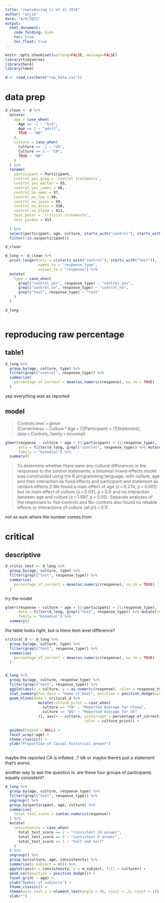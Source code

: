 ```yaml
---
title: "reproducing li et al 2018"
author: "anjie"
date: "8/6/2021"
output:
  html_document:
    code_folding: hide
    toc: true
    toc_float: true
---
```



```r
knitr::opts_chunk$set(warning=FALSE, message=FALSE)
library(tidyverse)
library(here)
library(lme4)

d <- read_csv(here("raw_data.csv"))

```

# data prep 

```r
d_clean <- d %>% 
  mutate(
    age = case_when(
      Age == -1 ~ "kid", 
      Age == 1 ~ "adult",
      TRUE ~ "NA"
    ), 
    culture = case_when(
      Culture == -1 ~ "US", 
      Culture == 1 ~ "CN",
      TRUE ~ "NA"
    )
  ) %>% 
  rename(
    participant = Participant,
    control_yes_greg = `Control statements`, 
    control_yes_walter = X5,
    control_yes_james = X6,
    control_no_owen = X7, 
    control_no_leo = X8, 
    control_no_jason = X9, 
    control_no_alvin = X10, 
    control_no_blaze = X11,
    test_peter = `Critical statements`, 
    test_pickes = X13
    
  ) %>% 
  select(participant, age, culture, starts_with("control"), starts_with("test")) %>% 
  filter(!is.na(participant))

d_clean
```

```r
d_long <- d_clean %>% 
  pivot_longer(cols = c(starts_with("control"), starts_with("test")), 
               names_to = "response_type", 
               values_to = "response") %>% 
  mutate(
    type = case_when(
      grepl("control_yes", response_type) ~ "control_yes", 
      grepl("control_no", response_type) ~ "control_no", 
      grepl("test", response_type) ~ "test"
    )
  )

d_long
  
```


# reproducing raw percentage 

## table1
```r
d_long %>% 
  group_by(age, culture, type) %>% 
  filter(grepl("control", response_type)) %>% 
  summarise(
    percentage_of_correct = mean(as.numeric(response), na.rm = TRUE)
  )
```
yep everything was as reported 

## model 


>Controls.lmer = glmer (Correctness ∼ Culture * Age + (1|Participant) + (1|Statement), data = Controls, family = binomial)

```r
glmer(response ~ culture * age + (1|participant) + (1|response_type), 
      data = filter(d_long, grepl("control", response_type)) %>% mutate(response = as.factor(response)), 
      family = "binomial") %>% 
  summary()
```

> To determine whether there were any cultural differences in the responses to the control statements, a binomial mixed-effects model was constructed using the R programming language, with culture, age and their interaction as fixed effects and participant and statement as random effects.3 We found a main effect of age (z = 6.274, p < 0.001) but no main effect of culture (z = 0.031, p > 0.1) and no interaction between age and culture (z = 1.697, p > 0.05). Separate analyses of the responses to Yes-controls and No-controls also found no reliable effects or interactions of culture (all p's > 0.1).  

not so sure where the number comes from 


# critical 

## descriptive 
```r
d_critic_test <- d_long %>% 
  group_by(age, culture, type) %>% 
  filter(grepl("test", response_type)) %>% 
  summarise(
    percentage_of_correct = mean(as.numeric(response), na.rm = TRUE)
  )
```
try the model 
```r

glmer(response ~ culture * age + (1|participant) + (1|response_type), 
      data = filter(d_long, grepl("test", response_type)) %>% mutate(response = as.factor(response)), 
      family = "binomial") %>% 
  summary()

```



the table looks right, but is there item level difference? 

```r
critical_d <- d_long %>% 
  group_by(age, culture, type) %>% 
  filter(grepl("test", response_type)) %>% 
  summarise(
    percentage_of_correct = mean(as.numeric(response), na.rm = TRUE)
  )


d_long %>% 
  group_by(age, culture, response_type) %>% 
  filter(grepl("test", response_type)) %>% 
  ggplot(aes(x = culture, y = as.numeric(response), color = response_type)) + 
  stat_summary(fun.data = "mean_cl_boot", position = position_dodge(width = .2))+
  geom_hline(data = critical_d %>% 
               mutate(culture_print = case_when(
                 culture == "CN" ~ "Reported Average for China", 
                 culture == "US" ~ "Reported Average for US"
               )), aes(x = culture, yintercept = percentage_of_correct,
                                    color = culture_print)) +
  
  guides(legend = NULL) + 
  facet_wrap(~age) + 
  theme_classic() + 
  ylab("Proportion of Causal-historical answer")
  

```
maybe the reported CA is inflated...? idk or maybe there's just a statement that's worse. 

another way to ask the question is: are these four groups of participants equally consistent? 
```r
d_long %>% 
  group_by(age, culture, response_type) %>% 
  filter(grepl("test", response_type)) %>% 
  ungroup() %>% 
  group_by(participant, age, culture) %>% 
  summarise(
    total_test_score = sum(as.numeric(response))
  ) %>% 
  mutate(
    consistencty = case_when(
      total_test_score == 2 ~ "consistent CH answer", 
      total_test_score == 0 ~ "consistent D answer", 
      total_test_score == 1 ~ "half and half"
    )
  ) %>% 
  ungroup() %>% 
  group_by(culture, age, consistencty) %>%
  summarise(n_subject = n()) %>% 
  ggplot(aes(x = consistencty, y = n_subject, fill = culture)) + 
  geom_col(position = position_dodge()) + 
  facet_grid( ~ age) + 
  ylab("Number of subjects") + 
  theme_classic() +
  theme(axis.text.x = element_text(angle = 45, vjust = .9, hjust = 1)) + 
  xlab("")


```







